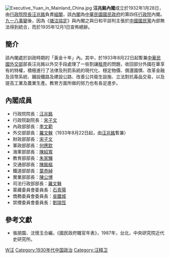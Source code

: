 [[File:Executive_Yuan_in_Mainland_China.jpg|right]]
'''汪兆銘內閣'''成立於1932年1月28日，由[[行政院院長|行政院院長]][[汪兆銘|汪兆銘]]負責[[組閣|組閣]]，該[[內閣|內閣]]為[[中華民國|中華民國]][[國民政府|國民政府]]的第四任[[行政院|行政院]]內閣。[[九一八事變|九一八事變]]後，因為《[[塘沽協定|塘沽協定]]》與內閣之與日和平談判主張於[[中國國民黨|中國國民黨]]內部無法得到統合，而於1935年12月1日宣佈總辭。

==簡介==
該內閣處於訓政時期的「黃金十年」內。其中，於1933年8月22日起暫兼[[中華民國外交部|中華民國外交部]]部長汪兆銘以外交手段處理了一些割讓[[租界|租界]]的問題，收回部分外國在華享有的特權，積極進行了法律及刑罰系統的現代化、穩定物價、償還國債、改革金融及貨幣系統、鋪設鐵路及建設公路、改善公共衛生設施、立法對抗毒品交易，以及提高工業及農業生產。教育方面所做的努力也有長足進步。

==內閣成員==
*行政院院長：[[汪兆銘|汪兆銘]]{{KMT}}
*行政院副院長：[[宋子文|宋子文]]{{KMT}}
*內政部部長：[[李文範|李文範]]{{KMT}}
*外交部部長：[[羅文榦|羅文榦]]（1933年8月22日起，由[[汪兆銘|汪兆銘]]暫兼）
*財政部部長：[[宋子文|宋子文]]{{KMT}}
*軍政部部長：[[何應欽|何應欽]]{{KMT}}
*海軍部部長：[[陳紹寬|陳紹寬]]{{KMT}}
*教育部部長：[[朱家驊|朱家驊]]{{KMT}}
*交通部部長：[[陳銘樞|陳銘樞]]{{KMT}}
*鐵道部部長：[[葉恭綽|葉恭綽]]
*實業部部長：[[陳公博|陳公博]]{{KMT}}
*司法行政部部長：[[羅文榦|羅文榦]]
*蒙藏委員會委員長：[[石青陽|石青陽]]{{KMT}}
*僑務委員會委員長：[[吳鐵城|吳鐵城]]{{KMT}}
*禁煙委員會委員長：[[劉瑞恆|劉瑞恆]]

==參考文獻==
*張朋園、沈懷玉合編，《國民政府職官年表》，1987年，台北，中央研究院近代史研究所。

{{start box}}
{{s-before|[[孫科內閣_(第一次)|孫科內閣 (第一次)]]}}
{{s-title|汪兆銘內閣|1932年1月29日—1935年12月1日}}
{{s-after|[[蔣中正內閣_(第二次)|蔣中正內閣 (第二次)]]}}
{{end box}}
{{國民政府時期內閣}}

[[Category:国民政府内阁|W汪]]
[[Category:1930年代中国政治|Category:1930年代中国政治]]
[[Category:汪精卫|Category:汪精卫]]